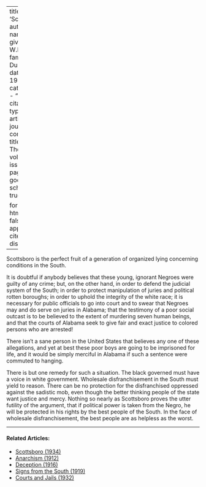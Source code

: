 
---
title: 'Scottsboro'
author:
  - name:
      given: W.E.B.
      family: Du Bois
date: May 1933
categories: 
  - ""
citation: 
  type: article-journal
  container-title: The Crisis
  volume: 40
  issue: 5
  page: 117
google-scholar: true

format:
  html:
    toc: false
    appendix-cite-as: display
---


Scottsboro is the perfect fruit of a generation of organized lying concerning conditions in the South.

It is doubtful if anybody believes that these young, ignorant Negroes were guilty of any crime; but, on the other hand, in order to defend the judicial system of the South; in order to protect manipulation of juries and political rotten boroughs; in order to uphold the integrity of the white race; it is necessary for public officials to go into court and to swear that Negroes may and do serve on juries in Alabama; that the testimony of a poor social outcast is to be believed to the extent of murdering seven human beings, and that the courts of Alabama seek to give fair and exact justice to colored persons who are arrested!

There isn't a sane person in the United States that believes any one of these allegations, and yet at best these poor boys are going to be imprisoned for life, and it would be simply merciful in Alabama if such a sentence were commuted to hanging.

There is but one remedy for such a situation. The black governed must have a voice in white government. Wholesale disfranchisement in the South must yield to reason. There can be no protection for the disfranchised oppressed against the sadistic mob, even though the better thinking people of the state want justice and mercy. Nothing so nearly as Scottsboro proves the utter futility of the argument, that if political power is taken from the Negro, he will be protected in his rights by the best people of the South. In the face of wholesale disfranchisement, the best people are as helpless as the worst.

<!-- Similar articles start here -->
<div  class="clear-wrap"></div>
<hr>
#### Related Articles:

* [Scottsboro (1934)](/Volumes/41/01/scottsboro.html)
* [Anarchism (1912)](/Volumes/04/04/anarchism.html)
* [Deception (1916)](/Volumes/12/02/deception.html)
* [Signs from the South (1919)](/Volumes/18/05/signs_from_south.html)
* [Courts and Jails (1932)](/Volumes/39/04/courts_and_jails.html)

<!-- Similar articles end here -->